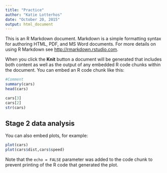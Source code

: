 ```yaml
---
title: "Practice"
author: "Katie Lotterhos"
date: "October 20, 2015"
output: html_document
---
```


This is an R Markdown document. Markdown is a simple formatting syntax for authoring HTML, PDF, and MS Word documents. For more details on using R Markdown see <http://rmarkdown.rstudio.com>.

When you click the **Knit** button a document will be generated that includes both content as well as the output of any embedded R code chunks within the document. You can embed an R code chunk like this:

```r
#Comment
summary(cars)
head(cars)

cars[3]
cars[2]
str(cars)
```

## Stage 2 data analysis

You can also embed plots, for example:

```r
plot(cars)
plot(cars$dist,cars$speed)
```

Note that the `echo = FALSE` parameter was added to the code chunk to prevent printing of the R code that generated the plot.
